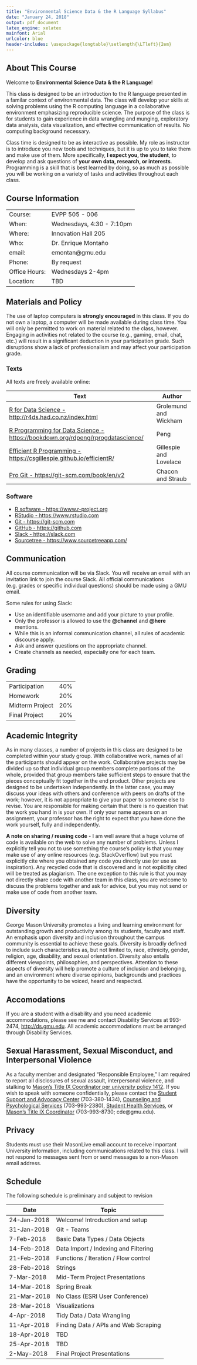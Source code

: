 ---
title: "Environmental Science Data & the R Language Syllabus"
date: "January 24, 2018"
output: pdf_document
latex_engine: xelatex
mainfont: Arial
urlcolor: blue
header-includes: \usepackage{longtable}\setlength{\LTleft}{2em}
---

## About This Course

Welcome to **Environmental Science Data & the R Language**!

This class is designed to be an introduction to the R language presented in a familar context of environmental data.  The class will develop your skills at solving problems using the R  computing language in a collaborative environment emphasizing reproducible science.  The purpose of the class is for students to gain experience in data wrangling and munging, exploratory data analysis, data visualization, and effective communication of results.  No computing background necessary.

Class time is designed to be as interactive as possible. My role as instructor is to introduce you new tools and techniques, but it is up to you to take them and make use of them.  More specifically, **I expect you, the student**, to develop and ask questions of **your own data, research, or interests**.  Programming is a skill that is best learned by doing, so as much as possible you will be working on a variety of tasks and activities throughout each class.


## Course Information

|
:------ | ------
Course: | EVPP 505 - 006
When: | Wednesdays, 4:30 - 7:10pm
Where: | Innovation Hall 205
Who: | Dr. Enrique Monta&ntilde;o
email: | emontan@gmu.edu
Phone: | By request
Office Hours: | Wednesdays 2-4pm
Location: | TBD


## Materials and Policy

The use of laptop computers is **strongly encouraged** in this class. If you do not own a laptop, a computer will be made available during class time. You will only be permitted to work on material related to the class, however. Engaging in activities not related to the course (e.g., gaming, email, chat, etc.) will result in a significant deduction in your participation grade.  Such disruptions show a lack of professionalism and may affect your participation grade.

### Texts

All texts are freely available online:

Text | Author
--------------------------------------------------- | -------------
[R for Data Science - http://r4ds.had.co.nz/index.html](http://r4ds.had.co.nz/index.html) | Grolemund and Wickham
[R Programming for Data Science - https://bookdown.org/rdpeng/rprogdatascience/](https://bookdown.org/rdpeng/rprogdatascience/) | Peng
[Efficient R Programming - https://csgillespie.github.io/efficientR/](https://csgillespie.github.io/efficientR/) | Gillespie and Lovelace
[Pro Git - https://git-scm.com/book/en/v2](https://git-scm.com/book/en/v2) | Chacon and Straub

### Software

- [R software - https://www.r-project.org](https://www.r-project.org)
- [RStudio - https://www.rstudio.com](https://www.rstudio.com)
- [Git - https://git-scm.com](https://git-scm.com)
- [GitHub - https://github.com](https://github.com)
- [Slack - https://slack.com](https://slack.com)
- [Sourcetree - https://www.sourcetreeapp.com/](https://www.sourcetreeapp.com/)


## Communication

All course communication will be via Slack. You will receive an email with an invitation link to join the course Slack. All official communications (e.g. grades or specific individual questions) should be made using a GMU email.

Some rules for using Slack:

* Use an identifiable username and add your picture to your profile.
* Only the professor is allowed to use the **@channel** and **@here** mentions.
* While this is an informal communication channel, all rules of academic discourse apply.
* Ask and answer questions on the appropriate channel.
* Create channels as needed, especially one for each team.

## Grading

|
:------- | -----
Participation | 40%
Homework | 20%
Midterm Project | 20%
Final Project | 20%


## Academic Integrity

As in many classes, a number of projects in this class are designed to be completed within your study group. With collaborative work, names of all the participants should appear on the work. Collaborative projects may be divided up so that individual group members complete portions of the whole, provided that group members take sufficient steps to ensure that the pieces conceptually fit together in the end product. Other projects are designed to be undertaken independently. In the latter case, you may discuss your ideas with others and conference with peers on drafts of the work; however, it is not appropriate to give your paper to someone else to revise. You are responsible for making certain that there is no question that the work you hand in is your own. If only your name appears on an assignment, your professor has the right to expect that you have done the work yourself, fully and independently.

**A note on sharing / reusing code** - I am well aware that a huge volume of code is available on the web to solve any number of problems. Unless I explicitly tell you not to use something the course's policy is that you may make use of any online resources (e.g. StackOverflow) but you must explicitly cite where you obtained any code you directly use (or use as inspiration). Any recycled code that is discovered and is not explicitly cited will be treated as plagiarism. The one exception to this rule is that you may not directly share code with another team in this class, you are welcome to discuss the problems together and ask for advice, but you may not send or make use of code from another team.


## Diversity

George Mason University promotes a living and learning environment for outstanding growth and productivity among its students, faculty and staff.  An emphasis upon diversity and inclusion throughout the campus community is essential to achieve these goals.  Diversity is broadly defined to include such characteristics as, but not limited to, race, ethnicity, gender, religion, age, disability, and sexual orientation.  Diversity also entails different viewpoints, philosophies, and perspectives.  Attention to these aspects of diversity will help promote a culture of inclusion and belonging, and an environment where diverse opinions, backgrounds and practices have the opportunity to be voiced, heard and respected.

## Accomodations

If you are a student with a disability and you need academic accommodations, please see me and contact Disability Services at 993-2474, [http://ds.gmu.edu](http://ds.gmu.edu). All academic accommodations must be arranged through Disability Services.


## Sexual Harassment, Sexual Misconduct, and Interpersonal Violence

As a faculty member and designated "Responsible Employee," I am required to report all disclosures of sexual assault, interpersonal violence, and stalking to [Mason’s Title IX Coordinator per university policy 1412](https://universitypolicy.gmu.edu/policies/reporting-of-clery-act-crimes-andor-prohibited-sexual-conduct/). If you wish to speak with someone confidentially, please contact the [Student Support and Advocacy Center](http://ssac.gmu.edu/) (703-380-1434), [Counseling and Psychological Services](https://caps.gmu.edu/) (703-993-2380), [Student Health Services](http://shs.gmu.edu/), or [Mason’s Title IX Coordinator](https://diversity.gmu.edu/title-ix) (703-993-8730; cde@gmu.edu).


## Privacy

Students must use their MasonLive email account to receive important University information, including communications related to this class. I will not respond to messages sent from or send messages to a non-Mason email address.

\newpage

## Schedule

The following schedule is preliminary and subject to revision

Date | Topic
-------- | --------------------------------
24-Jan-2018 | Welcome! Introduction and setup
31-Jan-2018 | Git - Teams
7-Feb-2018 | Basic Data Types / Data Objects
14-Feb-2018 | Data Import / Indexing and Filtering
21-Feb-2018 | Functions / Iteration / Flow control
28-Feb-2018 | Strings
7-Mar-2018 | Mid-Term Project Presentations
14-Mar-2018 | Spring Break
21-Mar-2018 | No Class (ESRI User Conference)
28-Mar-2018 | Visualizations
4-Apr-2018 | Tidy Data / Data Wrangling
11-Apr-2018 | Finding Data / APIs and Web Scraping
18-Apr-2018 | TBD
25-Apr-2018 | TBD
2-May-2018 | Final Project Presentations




